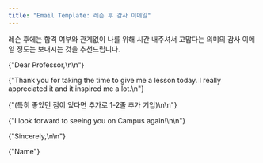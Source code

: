 ```yaml
---
title: "Email Template: 레슨 후 감사 이메일"
---
```


레슨 후에는 합격 여부와 관계없이 나를 위해 시간 내주셔서 고맙다는 의미의 감사 이메일 정도는 보내시는 것을 추천드립니다.

<EnglishSnippet>
{"Dear Professor,\n\n"}

{"Thank you for taking the time to give me a lesson today. I really appreciated it and it inspired me a lot.\n"}

{"(특히 좋았던 점이 있다면 추가로 1-2줄 추가 기입)\n\n"}

{"I look forward to seeing you on Campus again!\n\n"}

{"Sincerely,\n\n"}

{"Name"}

</EnglishSnippet>
